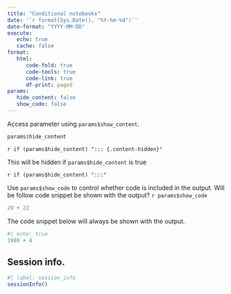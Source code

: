 ```yaml
---
title: "Conditional notebooks"
date: '`r format(Sys.Date(), "%Y-%m-%d")`'
date-format: "YYYY-MM-DD"
execute:
   echo: true
   cache: false
format:
   html:
      code-fold: true
      code-tools: true
      code-link: true
      df-print: paged
params:
   hide_content: false
   show_code: false
---
```


Access parameter using `params$show_content`.

```r
params$hide_content
```

`r if (params$hide_content) "::: {.content-hidden}"`

This will be hidden if `params$hide_content` is true

`r if (params$hide_content) ":::"`

Use `params$show_code` to control whether code is included in the output. Will be follow code snippet be shown with the output? `r params$show_code`

```r
20 + 22
```

The code snippet below will always be shown with the output.

```r
#| echo: true
1980 + 4
```

## Session info.

```r
#| label: session_info
sessionInfo()
```
